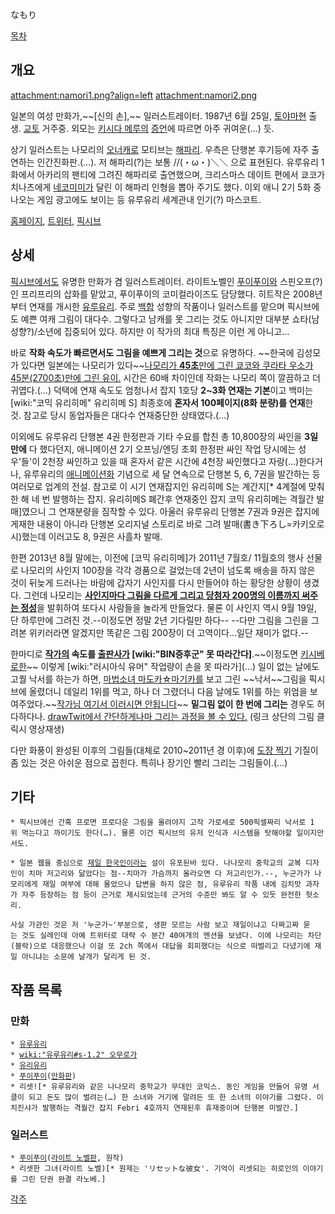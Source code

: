 なもり

[[목차]]
== 개요 ==
attachment:namori1.png?align=left attachment:namori2.png

일본의 여성 만화가,~~[신의 손],~~ 일러스트레이터. 1987년 6월 25일, [[토야마]]현 출생. [[교토]] 거주중. 외모는 [[키시다 메루]]의 [http://alonestar.egloos.com/4631724 증언]에 따르면 아주 귀여운(…) 듯.

상기 일러스트는 나모리의 [[오너캐]]로 모티브는 [[해파리]]. 우측은 단행본 후기등에 자주 출연하는 인간진화판.(…). 저 해파리(?)는 보통 //(・ω・)＼＼ 으로 표현된다. 유루유리 1화에서 아카리의 팬티에 그려진 해파리로 출연했으며, 크리스마스 데이트 편에서 쿄코가 치나츠에게 [[네코미미]]가 달린 이 해파리 인형을 뽑아 주기도 했다. 이외 애니 2기 5화 중 나오는 게임 광고에도 보이는 등 유루유리 세계관내 인기(?) 마스코트.

[http://www.geocities.jp/elegy_syndrome/ 홈페이지], [http://twitter.com/#!/_namori_ 트위터], [http://www.pixiv.net/member.php?id=124923 픽시브]

== 상세 ==
[[픽시브]]에서도 유명한 만화가 겸 일러스트레이터. 라이트노벨인 [[푸이푸이]]와 스핀오프(?)인 프리프리의 삽화를 맡았고, 푸이푸이의 코미컬라이즈도 담당했다. 히트작은 2008년부터 연재를 개시한 [[유루유리]]. 주로 [[백합]] 성향의 작품이나 일러스트를 맡으며 픽시브에도 예쁜 여캐 그림이 대다수. 그렇다고 남캐를 못 그리는 것도 아니지만 대부분 쇼타(남성향?)/소년에 집중되어 있다. 하지만 이 작가의 최대 특징은 이런 게 아니고...

바로 '''작화 속도가 빠르면서도 그림을 예쁘게 그리는 것'''으로 유명하다. ~~한국에 김성모가 있다면 일본에는 나모리가 있다~~[http://twitter.com/#!/r_yurihime/status/163630559124402177 나모리가 '''45초'''만에 그린 쿄코와 쿠라타 우소가 45분(2700초)만에 그린 유이.] 시간은 60배 차이인데 작화는 나모리 쪽이 깔끔하고 더 귀엽다.(…) 덕택에 연재 속도도 엄청나서 잡지 1호당 '''2~3화 연재는 기본'''이고 백미는 [wiki:"코믹 유리히메" 유리히메 S] 최종호에 '''혼자서 100페이지(8화 분량)를 연재'''한 것. 참고로 당시 동업자들은 대다수 연재중단한 상태였다.(…)

이외에도 유루유리 단행본 4권 한정판과 기타 수요를 합친 총 10,800장의 싸인을 '''3일만에''' 다 했다던지, 애니메이션 2기 오프닝/엔딩 초회 한정판 싸인 작업 당시에는 성우'들'이 2천장 싸인하고 있을 때 혼자서 같은 시간에 4천장 싸인했다고 자랑(…)한다거나, 유루유리의 [[애니메이션화]] 기념으로 세 달 연속으로 단행본 5, 6, 7권을 발간하는 등 여러모로 업계의 전설. 참고로 이 시기 연재잡지인 유리히메 S는 계간지[* 4계절에 맞춰 한 해 네 번 발행하는 잡지. 유리히메S 폐간후 연재중인 잡지 코믹 유리히메는 격월간 발매]였으니 그 연재분량을 짐작할 수 있다. 아울러 유루유리 단행본 7권과 9권은 잡지에 게재한 내용이 아니라 단행본 오리지널 스토리로 바로 그려 발매(書き下ろし=카키오로시)했는데 이러고도 8, 9권은 사흘차 발매.

한편 2013년 8월 말에는, 이전에 [코믹 유리히메]가 2011년 7월호/ 11월호의 행사 선물로 나모리의 사인지 100장을 각각 경품으로 걸었는데 2년이 넘도록 배송을 하지 않은 것이 뒤늦게 드러나는 바람에 갑자기 사인지를 다시 만들어야 하는 황당한 상황이 생겼다. 그런데 나모리는 '''[http://alonestar.egloos.com/4829382 사인지마다 그림을 다르게 그리고 당첨자 200명의 이름까지 써주는 정성]'''을 발휘하여 또다시 사람들을 놀라게 만들었다. 물론 이 사인지 역시 9월 19일, 단 하루만에 그려진 것.--이정도면 정말 2년 기다릴만 하다-- --다만 그림을 그린을 그려본 위키러라면 알겠지만 똑같은 그림 200장이 더 고역이다...일단 재미가 없다.--

한마디로 '''[[작가]]의 속도를 [[출판사]]가 [wiki:"BIN증후군" 못 따라간다]'''.~~이정도면 [[키시베 로한]]~~ 이렇게 [wiki:"러시아식 유머" 작업량이 손을 못 따라가](…) 일이 없는 날에도 고퀄 낙서를 하는가 하면, [[마법소녀 마도카☆마기카]]를 보고 그린 ~~낙서~~그림을 픽시브에 올렸더니 데일리 1위를 먹고, 하나 더 그렸더니 다음 날에도 1위를 하는 위엄을 보여주었다.~~[[작가님 여기서 이러시면 안됩니다]]~~ '''밑그림 없이 한 번에 그리는''' 경우도 허다하다나. [http://drawtwit.com/_namori_/ drawTwit에서 간단하게나마 그리는 과정을 볼 수 있다.] (링크 상단의 그림 클릭시 영상재생) 

다만 화풍이 완성된 이후의 그림들(대체로 2010~2011년 경 이후)에 [[도장 찍기]] 기질이 좀 있는 것은 아쉬운 점으로 꼽힌다. 특히나 장기인 빨리 그리는 그림들이.(…)

== 기타 ==
 * 픽시브에선 간혹 프로면 프로다운 그림을 올려야지 고작 가로세로 500픽셀짜리 낙서로 1위 먹는다고 까이기도 한다(…). 물론 이건 픽시브의 유저 인식과 시스템을 탓해야할 일이지만서도.

 * 일본 웹을 중심으로 [[재일 한국인]]이라는 설이 유포된바 있다. 나나모리 중학교의 교복 디자인이 치마 저고리와 닮았다는 점--치마가 가슴까지 올라오면 다 저고리인가.--, 누군가가 나모리에게 재일 여부에 대해 물었으나 답변을 하지 않은 점, 유루유리 작품 내에 김치맛 과자가 자주 등장하는 점 등이 근거로 제시되었는데 근거의 수준만 봐도 알 수 있듯 완전한 헛소리.

 사실 가관인 것은 저 '누군가~'부분으로, 생판 모르는 사람 보고 재일이냐고 다짜고짜 묻는 것도 실례인데 아예 트위터로 대략 수 분간 40여개의 멘션을 보냈다. 이에 나모리는 차단(블락)으로 대응했으나 이걸 또 2ch 쪽에서 대답을 회피했다는 식으로 떠벌리고 다녔기에 재일 아니냐는 소문에 날개가 달리게 된 것.

== 작품 목록 ==
=== 만화 ===
 * [[유루유리]]
 * [[wiki:"유루유리#s-1.2" 오무로가]]
 * [[유리유리]]
 * [[푸이푸이]]([[만화]]판)
 * 리셋![* 유루유리와 같은 나나모리 중학교가 무대인 코믹스. 동인 게임을 만들어 유명 서클이 되고 돈도 많이 벌려는(…) 한 소녀와 거기에 말려든 또 한 소녀의 이야기를 그렸다. 이치진샤가 발행하는 격월간 잡지 Febri 4호까지 연재된후 휴재중이며 단행본 미발간.]

=== 일러스트 ===
 * [[푸이푸이]]([[라이트 노벨]]판, 원작)
 * 리셋한 그녀(라이트 노벨)[* 원제는 'リセットな彼女'. 기억이 리셋되는 히로인의 이야기를 그린 단권 완결 라노베.]

[[각주]]
